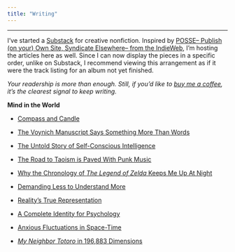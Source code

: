 ```yaml
---
title: "Writing"
---
```


***

I've started a [Substack](https://dmerullo.substack.com/){target="_blank"} for creative nonfiction. Inspired by [POSSE-- Publish (on your) Own Site, Syndicate Elsewhere-- from the IndieWeb](https://indieweb.org/POSSE){target="_blank"}, I'm hosting the articles here as well. Since I can now display the pieces in a specific order, unlike on Substack, I recommend viewing this arrangement as if it were the track listing for an album not yet finished.

*Your readership is more than enough. Still, if you'd like to [buy me a coffee](https://buymeacoffee.com/dmerullo){target="_blank"}, it’s the clearest signal to keep writing.*

**Mind in the World**

- [Compass and Candle](writing/mind-in-the-world/compass-and-candle.html)

- [The Voynich Manuscript Says Something More Than Words](writing/mind-in-the-world/vms.html)

- [The Untold Story of Self-Conscious Intelligence](writing/mind-in-the-world/movement.html)

- [The Road to Taoism is Paved With Punk Music](writing/mind-in-the-world/tao-punk.html)

- [Why the Chronology of *The Legend of Zelda* Keeps Me Up At Night](writing/mind-in-the-world/zelda-timeline.html)

- [Demanding Less to Understand More](writing/mind-in-the-world/self.html)

- [Reality's True Representation](writing/mind-in-the-world/representation.html)

- [A Complete Identity for Psychology](writing/mind-in-the-world/psychology.html)

- [Anxious Fluctuations in Space-Time](writing/mind-in-the-world/anxiety.html)

- [*My Neighbor Totoro* in 196,883 Dimensions](writing/mind-in-the-world/monster.html)
